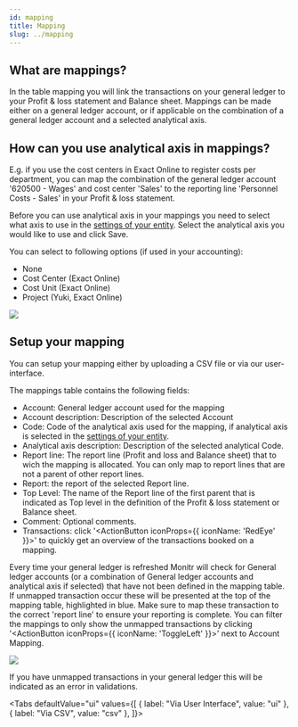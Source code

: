 ```yaml
---
id: mapping
title: Mapping
slug: ../mapping
---
```







## What are mappings?
In the table mapping you will link the transactions on your general ledger to your Profit & loss statement and Balance sheet.
Mappings can be made either on a general ledger account, or if applicable on the combination of a general ledger account and a selected analytical axis.

## How can you use analytical axis in mappings?
E.g. if you use the cost centers in Exact Online to register costs per department, you can map the combination of the general ledger account '620500 - Wages' and cost center 'Sales' to the reporting line 'Personnel Costs - Sales' in your Profit & loss statement.

Before you can use analytical axis in your mappings you need to select what axis to use in the [settings of your entity](https://app.monitr.be/dashboard/organisations/entities).
Select the analytical axis you would like to use and click <PrimaryButton>Save</PrimaryButton>.

You can select to following options (if used in your accounting):
- None
- Cost Center (Exact Online)
- Cost Unit (Exact Online)
- Project (Yuki, Exact Online) <br />

<BrowserFrame>
  <img src={changeAxisScreenshot} />
</BrowserFrame>

## Setup your mapping
You can setup your mapping either by uploading a CSV file or via our user-interface.

The mappings table contains the following fields:
- Account: General ledger account used for the mapping
- Account description: Description of the selected Account
- Code: Code of the analytical axis used for the mapping, if analytical axis is selected in the [settings of your entity](https://app.monitr.be/dashboard/organisations/entities).
- Analytical axis description: Description of the selected analytical Code.
- Report line: The report line (Profit and loss and Balance sheet) that to wich the mapping is allocated. You can only map to report lines that are not a parent of other report lines.
- Report: the report of the selected Report line.
- Top Level: The name of the Report line of the first parent that is indicated as Top level in the definition of the Profit & loss statement or Balance sheet.
- Comment: Optional comments.
- Transactions: click  '<ActionButton iconProps={{ iconName: 'RedEye' }}></ActionButton>' to quickly get an overview of the transactions booked on a mapping.

Every time your general ledger is refreshed Monitr will check for General ledger accounts (or a combination of General ledger accounts and analytical axis if selected) that have not been defined in the mapping table. 
If unmapped transaction occur these will be presented at the top of the mapping table, highlighted in blue. Make sure to map these transaction to the correct 'report line' to ensure your reporting is complete.
You can filter the mappings to only show the unmapped transactions by clicking  '<ActionButton iconProps={{ iconName: 'ToggleLeft' }}></ActionButton>' next to Account Mapping.

<BrowserFrame>
  <img src={mappingScreenshot} />
</BrowserFrame>

<MessageBar>If you have unmapped transactions in your general ledger this will be indicated as an error in validations.</MessageBar>

<Tabs
  defaultValue="ui"
  values={[
    { label: "Via User Interface", value: "ui" },
    { label: "Via CSV", value: "csv" },
  ]}>
<TabItem value="csv">
    <MappingTabCSV />
</TabItem>
<TabItem value="ui">
    <MappingTabUI />
</TabItem>
</Tabs>

